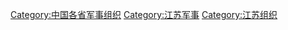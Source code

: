 [[Category:中国各省军事组织|Category:中国各省军事组织]]
[[Category:江苏军事|Category:江苏军事]]
[[Category:江苏组织|Category:江苏组织]]